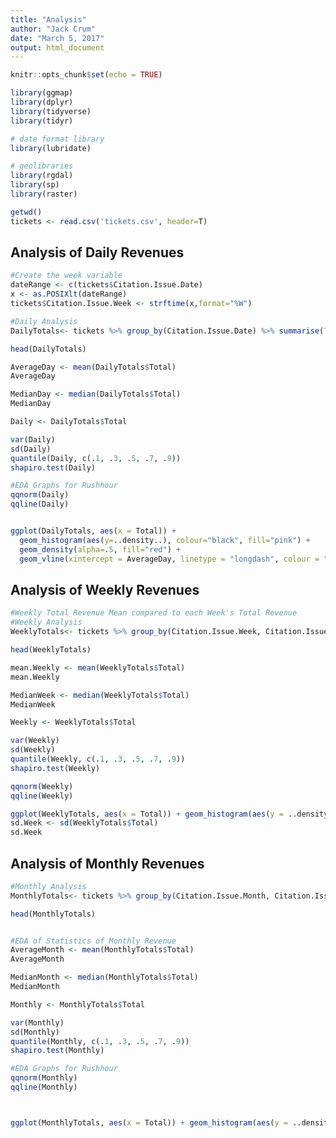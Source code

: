 ```yaml
---
title: "Analysis"
author: "Jack Crum"
date: "March 5, 2017"
output: html_document
---
```


```r
knitr::opts_chunk$set(echo = TRUE)

library(ggmap)
library(dplyr)
library(tidyverse)
library(tidyr)

# date format library
library(lubridate)

# geolibraries
library(rgdal)
library(sp)
library(raster)
```

```r
getwd()
tickets <- read.csv('tickets.csv', header=T)
```

## Analysis of Daily Revenues

```r
#Create the week variable
dateRange <- c(tickets$Citation.Issue.Date) 
x <- as.POSIXlt(dateRange) 
tickets$Citation.Issue.Week <- strftime(x,format="%W")

#Daily Analysis
DailyTotals<- tickets %>% group_by(Citation.Issue.Date) %>% summarise(Total = sum(Amount.Paid))

head(DailyTotals)

AverageDay <- mean(DailyTotals$Total)
AverageDay

MedianDay <- median(DailyTotals$Total)
MedianDay

Daily <- DailyTotals$Total

var(Daily)
sd(Daily)
quantile(Daily, c(.1, .3, .5, .7, .9))
shapiro.test(Daily)

#EDA Graphs for Rushhour
qqnorm(Daily)
qqline(Daily)


ggplot(DailyTotals, aes(x = Total)) + 
  geom_histogram(aes(y=..density..), colour="black", fill="pink") + 
  geom_density(alpha=.5, fill="red") + 
  geom_vline(xintercept = AverageDay, linetype = "longdash", colour = "blue") + geom_vline(xintercept = MedianDay, linetype = "twodash" , colour = "green")

```

## Analysis of Weekly Revenues

```r

#Weekly Total Revenue Mean compared to each Week's Total Revenue
#Weekly Analysis
WeeklyTotals<- tickets %>% group_by(Citation.Issue.Week, Citation.Issue.Month, Citation.Issue.Year) %>% summarise(Total = sum(Amount.Paid))

head(WeeklyTotals)

mean.Weekly <- mean(WeeklyTotals$Total)
mean.Weekly

MedianWeek <- median(WeeklyTotals$Total)
MedianWeek

Weekly <- WeeklyTotals$Total

var(Weekly)
sd(Weekly)
quantile(Weekly, c(.1, .3, .5, .7, .9))
shapiro.test(Weekly)

qqnorm(Weekly)
qqline(Weekly)

ggplot(WeeklyTotals, aes(x = Total)) + geom_histogram(aes(y = ..density..), fill = "pink", colour = "black", binwidth = 500) + geom_density(alpha=.5, fill="red") + geom_vline(xintercept = AverageWeek, linetype = "longdash", colour = "blue") + geom_vline(xintercept = MedianWeek, linetype = "twodash" , colour = "green")
sd.Week <- sd(WeeklyTotals$Total)
sd.Week


```

## Analysis of Monthly Revenues

```r
#Monthly Analysis
MonthlyTotals<- tickets %>% group_by(Citation.Issue.Month, Citation.Issue.Year) %>% summarise(Total = sum(Amount.Paid))

head(MonthlyTotals)


#EDA of Statistics of Monthly Revenue
AverageMonth <- mean(MonthlyTotals$Total)
AverageMonth

MedianMonth <- median(MonthlyTotals$Total)
MedianMonth

Monthly <- MonthlyTotals$Total

var(Monthly)
sd(Monthly)
quantile(Monthly, c(.1, .3, .5, .7, .9))
shapiro.test(Monthly)

#EDA Graphs for Rushhour
qqnorm(Monthly)
qqline(Monthly)



ggplot(MonthlyTotals, aes(x = Total)) + geom_histogram(aes(y = ..density..), fill = "pink", colour = "black", binwidth = 2000) + geom_density(alpha=.5, fill= "red") + geom_vline(xintercept = AverageMonth, linetype = "longdash", colour = "blue") + geom_vline(xintercept = MedianMonth, linetype = "twodash" , colour = "green")

```